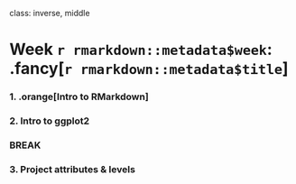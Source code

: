 
class: inverse, middle

# Week `r rmarkdown::metadata$week`: .fancy[`r rmarkdown::metadata$title`]

### 1. .orange[Intro to RMarkdown]
### 2. Intro to ggplot2

### BREAK

### 3. Project attributes & levels
